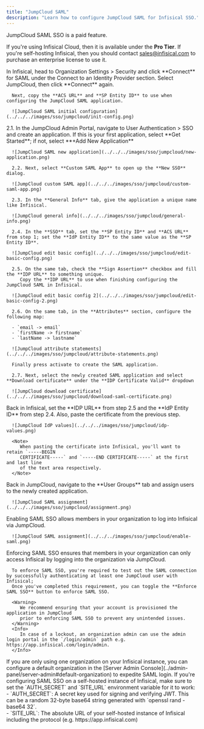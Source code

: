 ```yaml
---
title: "JumpCloud SAML"
description: "Learn how to configure JumpCloud SAML for Infisical SSO."
---
```


<Info>
   JumpCloud SAML SSO is a paid feature.
   
   If you're using Infisical Cloud, then it is available under the **Pro Tier**. If you're self-hosting Infisical,
   then you should contact sales@infisical.com to purchase an enterprise license to use it.
</Info>

<Steps>
   <Step title="Prepare the SAML SSO configuration in Infisical">
      In Infisical, head to Organization Settings > Security and click **Connect** for SAML under the Connect to an Identity Provider section. Select JumpCloud, then click **Connect** again.

      Next, copy the **ACS URL** and **SP Entity ID** to use when configuring the JumpCloud SAML application.

      ![JumpCloud SAML initial configuration](../../../images/sso/jumpcloud/init-config.png)
   </Step>
   <Step title="Create a SAML application in JumpCloud">
      2.1. In the JumpCloud Admin Portal, navigate to User Authentication > SSO and create an application. If this is your first application, select **Get Started**; if not, select **+Add New Application**

      ![JumpCloud SAML new application](../../../images/sso/jumpcloud/new-application.png)

      2.2. Next, select **Custom SAML App** to open up the **New SSO** dialog.

      ![JumpCloud custom SAML app](../../../images/sso/jumpcloud/custom-saml-app.png)

      2.3. In the **General Info** tab, give the application a unique name like Infisical.

      ![JumpCloud general info](../../../images/sso/jumpcloud/general-info.png)

      2.4. In the **SSO** tab, set the **SP Entity ID** and **ACS URL** from step 1; set the **IdP Entity ID** to the same value as the **SP Entity ID**.

      ![JumpCloud edit basic config](../../../images/sso/jumpcloud/edit-basic-config.png)

      2.5. On the same tab, check the **Sign Assertion** checkbox and fill the **IDP URL** to something unique.
         Copy the **IDP URL** to use when finishing configuring the JumpCloud SAML in Infisical.

      ![JumpCloud edit basic config 2](../../../images/sso/jumpcloud/edit-basic-config-2.png)

      2.6. On the same tab, in the **Attributes** section, configure the following map:

      - `email -> email`
      - `firstName -> firstname`
      - `lastName -> lastname`

      ![JumpCloud attribute statements](../../../images/sso/jumpcloud/attribute-statements.png)

      Finally press activate to create the SAML application.

      2.7. Next, select the newly created SAML application and select **Download certificate** under the **IDP Certificate Valid** dropdown

      ![JumpCloud download certificate](../../../images/sso/jumpcloud/download-saml-certificate.png)
   </Step>
   <Step title="Finish configuring SAML in Infisical">
      Back in Infisical, set the **IDP URL** from step 2.5 and the **IdP Entity ID** from step 2.4. Also, paste the certificate from the previous step.

      ![JumpCloud IdP values](../../../images/sso/jumpcloud/idp-values.png)

      <Note>
         When pasting the certificate into Infisical, you'll want to retain `-----BEGIN
         CERTIFICATE-----` and `-----END CERTIFICATE-----` at the first and last line
         of the text area respectively.
      </Note>
   </Step>
   <Step title="Assign users in JumpCloud to the application">
      Back in JumpCloud, navigate to the **User Groups** tab and assign users to the newly created application.

      ![JumpCloud SAML assignment](../../../images/sso/jumpcloud/assignment.png)
   </Step>
   <Step title="Enable SAML SSO in Infisical">
      Enabling SAML SSO allows members in your organization to log into Infisical via JumpCloud.

      ![JumpCloud SAML assignment](../../../images/sso/jumpcloud/enable-saml.png)
   </Step>
   <Step title="Enforce SAML SSO in Infisical">
      Enforcing SAML SSO ensures that members in your organization can only access Infisical
      by logging into the organization via JumpCloud.

      To enforce SAML SSO, you're required to test out the SAML connection by successfully authenticating at least one JumpCloud user with Infisical;
      Once you've completed this requirement, you can toggle the **Enforce SAML SSO** button to enforce SAML SSO.
      
      <Warning>
         We recommend ensuring that your account is provisioned the application in JumpCloud
         prior to enforcing SAML SSO to prevent any unintended issues.
      </Warning>
      <Info>
         In case of a lockout, an organization admin can use the admin login portal in the `/login/admin` path e.g. https://app.infisical.com/login/admin.
      </Info>
   </Step>
</Steps>

<Tip>
    If you are only using one organization on your Infisical instance, you can configure a default organization in the [Server Admin Console](../admin-panel/server-admin#default-organization) to expedite SAML login.
</Tip>

<Note>
    If you're configuring SAML SSO on a self-hosted instance of Infisical, make
    sure to set the `AUTH_SECRET` and `SITE_URL` environment variable for it to
    work:
    <div class="height:1px;"/>
    - `AUTH_SECRET`: A secret key used for signing and verifying JWT. This
    can be a random 32-byte base64 string generated with `openssl rand -base64
    32`.
    <div class="height:1px;"/>
    - `SITE_URL`: The absolute URL of your self-hosted instance of Infisical including the protocol (e.g. https://app.infisical.com)
</Note>
